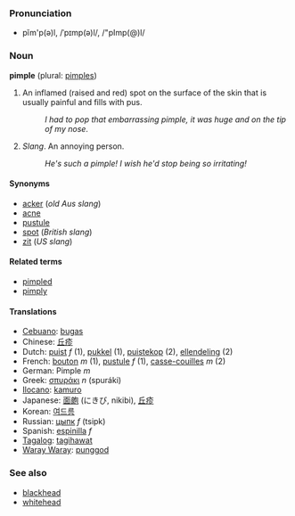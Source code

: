 === Pronunciation ===
*pĭm'p(ə)l, /ˈpɪmp(ə)l/, /"pImp(@)l/

=== Noun ===
'''pimple''' (plural: [[pimples]])

#An inflamed (raised and red) spot on the surface of the skin that is usually painful and fills with pus.
#:''I had to pop that embarrassing pimple, it was huge and on the tip of my nose''.
#''Slang''. An annoying person.
#:''He's such a pimple! I wish he'd stop being so irritating!''

==== Synonyms ====
*[[acker]] (''old Aus slang'')
*[[acne]]
*[[pustule]]
*[[spot]] (''British slang'')
*[[zit]] (''US slang'')

==== Related terms ====
*[[pimpled]]
*[[pimply]]

====Translations====
*[[Cebuano]]: [[bugas]]
*Chinese: [[丘疹]]
*Dutch: [[puist]] ''f'' (1), [[pukkel]] (1), [[puistekop]] (2), [[ellendeling]] (2)
*French: [[bouton]] ''m'' (1), [[pustule]] ''f'' (1), [[casse-couilles]] ''m'' (2)
*German: Pimple ''m''
*Greek: [[σπυράκι]] ''n'' (spur&aacute;ki)
*[[Ilocano]]: [[kamuro]]
*Japanese: [[面皰]] (にきび, nikibi), [[丘疹]]
*Korean: [[여드름]]
*Russian: [[цыпк]] ''f'' (tsipk)
*Spanish: [[espinilla]] ''f''
*[[Tagalog]]: [[tagihawat]]
*[[Waray Waray]]: [[punggod]]

=== See also ===
*[[blackhead]]
*[[whitehead]]